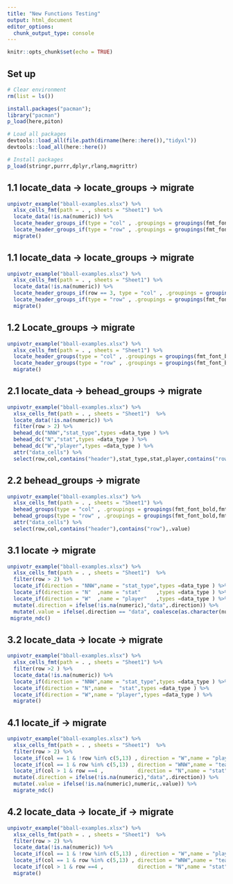 ```yaml
---
title: "New Functions Testing"
output: html_document
editor_options: 
  chunk_output_type: console
---
```


```r
knitr::opts_chunk$set(echo = TRUE)
```

## Set up 

```r
# Clear environment 
rm(list = ls())

install.packages("pacman");
library("pacman")
p_load(here,piton)

# Load all packages 
devtools::load_all(file.path(dirname(here::here()),"tidyxl"))
devtools::load_all(here::here())

# Install packages
p_load(stringr,purrr,dplyr,rlang,magrittr)
```


## 1.1 locate_data -> locate_groups ->  migrate 
```r
unpivotr_example("bball-examples.xlsx") %>%
  xlsx_cells_fmt(path = . , sheets = "Sheet1") %>% 
  locate_data(!is.na(numeric)) %>% 
  locate_header_groups_if(type = "col" , .groupings = groupings(fmt_font_bold,fmt_alignment_indent)) %>%
  locate_header_groups_if(type = "row" , .groupings = groupings(fmt_font_bold,fmt_alignment_indent)) %>%   
  migrate() 
```


## 1.1 locate_data -> locate_groups ->  migrate 
```r
unpivotr_example("bball-examples.xlsx") %>%
  xlsx_cells_fmt(path = . , sheets = "Sheet1") %>% 
  locate_data(!is.na(numeric)) %>% 
  locate_header_groups_if(row == 3, type = "col" , .groupings = groupings(fmt_font_bold,fmt_alignment_indent)) %>%
  locate_header_groups_if(type = "row" , .groupings = groupings(fmt_font_bold,fmt_alignment_indent)) %>%   
  migrate() 
```







## 1.2                Locate_groups ->  migrate 
```r
unpivotr_example("bball-examples.xlsx") %>%
  xlsx_cells_fmt(path = . , sheets = "Sheet1") %>% 
  locate_header_groups(type = "col" , .groupings = groupings(fmt_font_bold,fmt_alignment_indent)) %>% 
  locate_header_groups(type = "row" , .groupings = groupings(fmt_font_bold,fmt_alignment_indent)) %>% 
  migrate() 
```

## 2.1 locate_data -> behead_groups ->  migrate 
```r
unpivotr_example("bball-examples.xlsx") %>%
  xlsx_cells_fmt(path = . , sheets = "Sheet1")  %>%
  locate_data(!is.na(numeric)) %>% 
  filter(row > 2) %>% 
  behead_dc("NNW","stat_type",types =data_type ) %>% 
  behead_dc("N","stat",types =data_type ) %>% 
  behead_dc("W","player",types =data_type ) %>% 
  attr("data_cells") %>% 
  select(row,col,contains("header"),stat_type,stat,player,contains("row"))
```

## 2.2             behead_groups ->  migrate 
```r
unpivotr_example("bball-examples.xlsx") %>%
  xlsx_cells_fmt(path = . , sheets = "Sheet1") %>% 
  behead_groups(type = "col" , .groupings = groupings(fmt_font_bold,fmt_alignment_indent)) %>% 
  behead_groups(type = "row" , .groupings = groupings(fmt_font_bold,fmt_alignment_indent)) %>% 
  attr("data_cells") %>% 
  select(row,col,contains("header"),contains("row"),.value) 
```

## 3.1                       locate -> migrate 
```r
unpivotr_example("bball-examples.xlsx") %>%
  xlsx_cells_fmt(path = . , sheets = "Sheet1")  %>%
  filter(row > 2) %>% 
  locate_if(direction = "NNW",name = "stat_type",types =data_type ) %>%
  locate_if(direction = "N"  ,name = "stat"     ,types =data_type ) %>% 
  locate_if(direction = "W"  ,name = "player"   ,types =data_type ) %>% 
  mutate(.direction = ifelse(!is.na(numeric),"data",.direction)) %>% 
  mutate(.value = ifelse(.direction == "data", coalesce(as.character(numeric),as.character(character)),.value)) %>% 
 migrate_ndc()
```

## 3.2 locate_data -> locate -> migrate 
```r
unpivotr_example("bball-examples.xlsx") %>%
  xlsx_cells_fmt(path = . , sheets = "Sheet1") %>% 
  filter(row >2 ) %>%
  locate_data(!is.na(numeric)) %>% 
  locate_if(direction = "NNW",name = "stat_type",types =data_type ) %>%
  locate_if(direction = "N",name =  "stat",types =data_type ) %>%  
  locate_if(direction = "W",name = "player",types =data_type ) %>% 
  migrate() 
```

## 4.1              locate_if -> migrate 
```r
unpivotr_example("bball-examples.xlsx") %>%
  xlsx_cells_fmt(path = . , sheets = "Sheet1")  %>% 
  filter(row > 2) %>% 
  locate_if(col == 1 & !row %in% c(5,13) , direction = "W",name = "player",types = data_type ) %>% 
  locate_if(col == 1 & row %in% c(5,13) , direction = "WNW",name = "team",types = data_type ) %>% 
  locate_if(col > 1 & row ==4 ,           direction = "N",name = "stat"  ,types = data_type ) %>%  
  mutate(.direction = ifelse(!is.na(numeric),"data",.direction)) %>% 
  mutate(.value = ifelse(!is.na(numeric),numeric,.value)) %>% 
  migrate_ndc()
```


## 4.2  locate_data -> locate_if -> migrate 
```r
unpivotr_example("bball-examples.xlsx") %>%
  xlsx_cells_fmt(path = . , sheets = "Sheet1")  %>% 
  filter(row > 2) %>% 
  locate_data(!is.na(numeric)) %>%    
  locate_if(col == 1 & !row %in% c(5,13) , direction = "W",name = "player",types = data_type ) %>% 
  locate_if(col == 1 & row %in% c(5,13) , direction = "WNW",name = "team",types = data_type ) %>% 
  locate_if(col > 1 & row ==4 ,           direction = "N",name = "stat"  ,types = data_type ) %>% 
  migrate()
```


